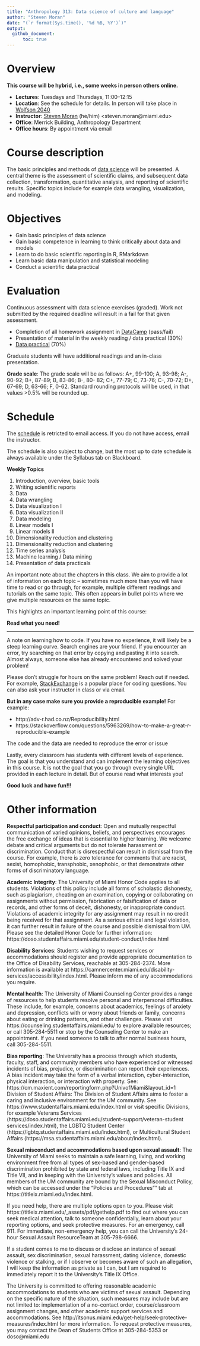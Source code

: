 ```yaml
---
title: "Anthropology 313: Data science of culture and language"
author: "Steven Moran"
date: "(`r format(Sys.time(), '%d %B, %Y')`)"
output:
  github_document:
      toc: true
---
```


# Overview

**This course will be hybrid, i.e., some weeks in person others online.**

* **Lectures**: Tuesdays and Thursdays, 11:00--12:15
* **Location**: See the schedule for details. In person will take place in [Wolfson 2040](https://welcome.miami.edu/_assets/pdf/about-um/maps/Gables-Campus-Map-FINAL.pdf)
* **Instructor**: [Steven Moran](https://people.miami.edu/profile/6addca1358c4387543a61194863933df) (he/him)  \<steven.moran@miami.edu\>
* **Office**: Merrick Building, Anthropology Department
* **Office hours**: By appointment via email




# Course description

The basic principles and methods of [data science](https://en.wikipedia.org/wiki/Data_science) will be presented. A central theme is the assessment of scientific claims, and subsequent data collection, transformation, quantitative analysis, and reporting of scientific results. Specific topics include for example data wrangling, visualization, and modeling.


# Objectives

* Gain basic principles of data science
* Gain basic competence in learning to think critically about data and models
* Learn to do basic scientific reporting in R, RMarkdown
* Learn basic data manipulation and statistical modeling
* Conduct a scientific data practical


# Evaluation

Continuous assessment with data science exercises (graded). Work not submitted by the required deadline will result in a fail for that given assessment.

* Completion of all homework assignment in [DataCamp](https://www.datacamp.com) (pass/fail)
* Presentation of material in the weekly reading / data practical (30%)
* [Data practical](data_practicals/README.md) (70%)

Graduate students will have additional readings and an in-class presentation.

**Grade scale**: The grade scale will be as follows: A+, 99-100; A, 93-98; A-, 90-92; B+, 87-89; B, 83-86; B-, 80- 82; C+, 77-79; C, 73-76; C-, 70-72; D+, 67-69; D, 63-66; F, 0-62. Standard rounding protocols will be used, in that values >0.5% will be rounded up.  


# Schedule

The [schedule](https://docs.google.com/spreadsheets/d/1lNWxG5d2c-GiLp1FoU7HbgfkazoqtMDE8HaKUFQi0oQ/edit?usp=sharing) is retricted to email access. If you do not have access, email the instructor.

The schedule is also subject to change, but the most up to date schedule is always available under the Syllabus tab on Blackboard.

**Weekly Topics**

1. Introduction, overview, basic tools
2. Writing scientific reports
3. Data
4. Data wrangling
5. Data visualization I
6. Data visualization II
7. Data modeling
8. Linear models I
9. Linear models II
10. Dimensionality reduction and clustering
11. Dimensionality reduction and clustering
12. Time series analysis
13. Machine learning / Data mining
14. Presentation of data practicals

An important note about the chapters in this class. We aim to provide a lot of information on each topic -- sometimes much more than you will have time to read or go through, for example, multiple different readings and tutorials on the same topic. This often appears in bullet points where we give multiple resources on the same topic.

This highlights an important learning point of this course:

**Read what you need!**

***

A note on learning how to code. If you have no experience, it will likely be a steep learning curve. Search engines are your friend. If you encounter an error, try searching on that error by copying and pasting it into search. Almost always, someone else has already encountered and solved your problem!

Please don't struggle for hours on the same problem! Reach out if needed. For example, [StackExchange](https://stackexchange.com) is a popular place for coding questions. You can also ask your instructor in class or via email.

**But in any case make sure you provide a reproducible example!** For example:

* http://adv-r.had.co.nz/Reproducibility.html
* https://stackoverflow.com/questions/5963269/how-to-make-a-great-r-reproducible-example

The code and the data are needed to reproduce the error or issue

Lastly, every classroom has students with different levels of experience. The goal is that you understand and can implement the learning objectives in this course. It is not the goal that you go through every single URL provided in each lecture in detail. But of course read what interests you!

**Good luck and have fun!!!**


# Other information

**Respectful participation and conduct**: Open and mutually respectful communication of varied opinions, beliefs,  and perspectives encourages the free exchange of ideas that is essential to higher learning. We welcome debate  and critical arguments but do not tolerate harassment or discrimination. Conduct that is disrespectful can result in  dismissal from the course. For example, there is zero tolerance for comments that are racist, sexist, homophobic,  transphobic, xenophobic, or that demonstrate other forms of discriminatory language. 

**Academic Integrity**: The University of Miami Honor Code applies to all students. Violations of this policy  include all forms of scholastic dishonesty, such as plagiarism, cheating on an examination, copying or  collaborating on assignments without permission, fabrication or falsification of data or records, and other forms  of deceit, dishonesty, or inappropriate conduct. Violations of academic integrity for any assignment may result in  no credit being received for that assignment. As a serious ethical and legal violation, it can further result in failure  of the course and possible dismissal from UM. Please see the detailed Honor Code for further information:  https://doso.studentaffairs.miami.edu/student-conduct/index.html 

**Disability Services**: Students wishing to request services or accommodations should register and provide  appropriate documentation to the Office of Disability Services, reachable at 305-284-2374. More information is 
available at https://camnercenter.miami.edu/disability-services/accessibility/index.html. Please inform me of  any accommodations you require. 

**Mental health**: The University of Miami Counseling Center provides a range of resources to help students resolve  personal and interpersonal difficulties. These include, for example, concerns about academics, feelings of anxiety  and depression, conflicts with or worry about friends or family, concerns about eating or drinking patterns, and  other challenges. Please visit https://counseling.studentaffairs.miami.edu/ to explore available resources; or call  305-284-5511 or stop by the Counseling Center to make an appointment. If you need someone to talk to after  normal business hours, call 305-284-5511. 

**Bias reporting**: The University has a process through which students, faculty, staff, and community members  who have experienced or witnessed incidents of bias, prejudice, or discrimination can report their experiences. A bias incident may take the form of a verbal interaction, cyber-interaction, physical interaction, or interaction  with property. See: https://cm.maxient.com/reportingform.php?UnivofMiami&layout_id=1 
Division of Student Affairs: The Division of Student Affairs aims to foster a caring and inclusive environment  for the UM community. See https://www.studentaffairs.miami.edu/index.html or visit specific Divisions, for  example Veterans Services (https://doso.studentaffairs.miami.edu/student-support/veteran-student services/index.html), the LGBTQ Student Center (https://lgbtq.studentaffairs.miami.edu/index.html), or  Multicultural Student Affairs (https://msa.studentaffairs.miami.edu/about/index.html). 

**Sexual misconduct and accommodations based upon sexual assault**: The University of Miami seeks to  maintain a safe learning, living, and working environment free from all types of sex-based and gender-based  discrimination prohibited by state and federal laws, including Title IX and Title VII, and in keeping with the  University's values and policies. All members of the UM community are bound by the Sexual Misconduct Policy,  which can be accessed under the "Policies and Procedures"" tab at https://titleix.miami.edu/index.html.

If you need help, there are multiple options open to you. Please visit  
https://titleix.miami.edu/_assets/pdf/gethelp.pdf to find out where you can seek medical attention, talk to  someone confidentially, learn about your reporting options, and seek protective measures. For an emergency,  call 911. For immediate, non-emergency help, you can call the University’s 24-hour Sexual Assault ResourceTeam at 305-798-6666.

If a student comes to me to discuss or disclose an instance of sexual assault, sex discrimination, sexual harassment,  dating violence, domestic violence or stalking, or if I observe or becomes aware of such an allegation, I will keep  the information as private as I can, but I am required to immediately report it to the University’s Title IX Office.

The University is committed to offering reasonable academic accommodations to students who are victims of  sexual assault. Depending on the specific nature of the situation, such measures may include but are not limited  to: implementation of a no-contact order, course/classroom assignment changes, and other academic support  services and accommodations. See http://itsonus.miami.edu/get-help/seek-protective-measures/index.html for  more information. To request protective measures, you may contact the Dean of Students Office at 305-284-5353  or doso@miami.edu

